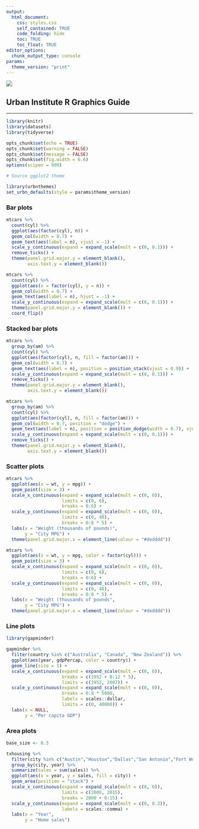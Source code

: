 ```yaml
---
output:
  html_document:
    css: styles.css
    self_contained: TRUE
    code_folding: hide
    toc: TRUE
    toc_float: TRUE
editor_options: 
  chunk_output_type: console
params:
  theme_version: "print"
---
```


<link rel="stylesheet" href="//fonts.googleapis.com/css?family=Lato" />

<div id="header">
![](www/images/urban-institute-logo.png)
</div>

## Urban Institute R Graphics Guide

------

```r
library(knitr)
library(datasets)
library(tidyverse)

opts_chunk$set(echo = TRUE)
opts_chunk$set(warning = FALSE)
opts_chunk$set(message = FALSE)
opts_chunk$set(fig.width = 6.6)
options(scipen = 999)

# Source ggplot2 theme

library(urbnthemes)
set_urbn_defaults(style = params$theme_version)
```

### Bar plots

```r
mtcars %>%
  count(cyl) %>%
  ggplot(aes(factor(cyl), n)) +
  geom_col(width = 0.7) +
  geom_text(aes(label = n), vjust = -1) +    
  scale_y_continuous(expand = expand_scale(mult = c(0, 0.1))) +
  remove_ticks() +
  theme(panel.grid.major.y = element_blank(),
        axis.text.y = element_blank())
```


```r
mtcars %>%
  count(cyl) %>%
  ggplot(aes(x = factor(cyl), y = n)) +
  geom_col(width = 0.7) +
  geom_text(aes(label = n), hjust = -1) +  
  scale_y_continuous(expand = expand_scale(mult = c(0, 0.1))) +
  theme(panel.grid.major.y = element_blank()) +
  coord_flip()
```

### Stacked bar plots

```r
mtcars %>%
  group_by(am) %>%
  count(cyl) %>%
  ggplot(aes(factor(cyl), n, fill = factor(am))) +
  geom_col(width = 0.7) +
  geom_text(aes(label = n), position = position_stack(vjust = 0.9)) +    
  scale_y_continuous(expand = expand_scale(mult = c(0, 0.1))) +
  remove_ticks() +
  theme(panel.grid.major.y = element_blank(),
        axis.text.y = element_blank())
```

```r
mtcars %>%
  group_by(am) %>%
  count(cyl) %>%
  ggplot(aes(factor(cyl), n, fill = factor(am))) +
  geom_col(width = 0.7, position = "dodge") +
  geom_text(aes(label = n), position = position_dodge(width = 0.7), vjust = -1) +    
  scale_y_continuous(expand = expand_scale(mult = c(0, 0.1))) +
  remove_ticks() +
  theme(panel.grid.major.y = element_blank(),
        axis.text.y = element_blank())
```


### Scatter plots

```r
mtcars %>%
  ggplot(aes(x = wt, y = mpg)) +
  geom_point(size = 3) +
  scale_x_continuous(expand = expand_scale(mult = c(0, 0)), 
                     limits = c(0, 6),
                     breaks = 0:6) +
  scale_y_continuous(expand = expand_scale(mult = c(0, 0)), 
                     limits = c(0, 40),
                     breaks = 0:8 * 5) +
  labs(x = "Weight (thousands of pounds)",
       y = "City MPG") +
  theme(panel.grid.major.x = element_line(colour = "#dedddd"))
```

```r
mtcars %>%
  ggplot(aes(x = wt, y = mpg, color = factor(cyl))) +
  geom_point(size = 3) +
  scale_x_continuous(expand = expand_scale(mult = c(0, 0)), 
                     limits = c(0, 6),
                     breaks = 0:6) +
  scale_y_continuous(expand = expand_scale(mult = c(0, 0)), 
                     limits = c(0, 40),
                     breaks = 0:8 * 5) +
  labs(x = "Weight (thousands of pounds",
       y = "City MPG") +
  theme(panel.grid.major.x = element_line(colour = "#dedddd"))
```

### Line plots

```r
library(gapminder)

gapminder %>%
  filter(country %in% c("Australia", "Canada", "New Zealand")) %>%
  ggplot(aes(year, gdpPercap, color = country)) +
  geom_line(size = 1) +
  scale_x_continuous(expand = expand_scale(mult = c(0, 0)), 
                     breaks = c(1952 + 0:12 * 5), 
                     limits = c(1952, 2007)) +
  scale_y_continuous(expand = expand_scale(mult = c(0, 0)), 
                     breaks = 0:8 * 5000,
                     labels = scales::dollar, 
                     limits = c(0, 40000)) +
  labs(x = NULL,
       y = "Per capita GDP")
```

### Area plots

```r

base_size <- 8.5

txhousing %>%
  filter(city %in% c("Austin","Houston","Dallas","San Antonio","Fort Worth")) %>%
  group_by(city, year) %>%
  summarize(sales = sum(sales)) %>%
  ggplot(aes(x = year, y = sales, fill = city)) +
  geom_area(position = "stack") +
  scale_x_continuous(expand = expand_scale(mult = c(0, 0)),
                     limits = c(2000, 2015),
                     breaks = 2000 + 0:15) +  
  scale_y_continuous(expand = expand_scale(mult = c(0, 0.2)), 
                     labels = scales::comma) +
  labs(x = "Year",
       y = "Home sales")

```




